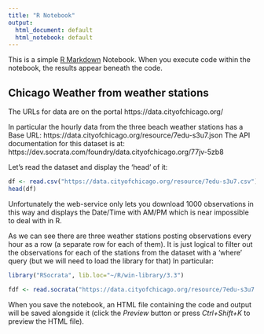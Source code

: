 ---
title: "R Notebook"
output:
  html_document: default
  html_notebook: default
---

This is a simple [R Markdown](http://rmarkdown.rstudio.com) Notebook. When you execute code within the notebook, the results appear beneath the code. 

## Chicago Weather from weather stations

The  URLs for data are on the portal https://data.cityofchicago.org/ 

In particular the hourly data from the three beach weather stations has a Base URL: 
https://data.cityofchicago.org/resource/7edu-s3u7.json 
The API documentation for this dataset is at:
https://dev.socrata.com/foundry/data.cityofchicago.org/77jv-5zb8

Let's read the dataset and display the 'head' of it:

```{r}
df <- read.csv("https://data.cityofchicago.org/resource/7edu-s3u7.csv")
head(df)

```

Unfortunately the web-service only lets you download 1000 observations in this way and displays the Date/Time with AM/PM which is near impossible to deal with in R.

As we can see there are three weather stations posting observations every hour as a row (a separate row for each of them). It is just logical to filter out the observations for each of the stations from the dataset with a 'where' query (but we will need to load the library for that) In particular:

```{r}
library("RSocrata", lib.loc="~/R/win-library/3.3")

fdf <- read.socrata("https://data.cityofchicago.org/resource/7edu-s3u7.csv?$where=station_name=\"Foster Weather Station\"")
```


When you save the notebook, an HTML file containing the code and output will be saved alongside it (click the *Preview* button or press *Ctrl+Shift+K* to preview the HTML file).
